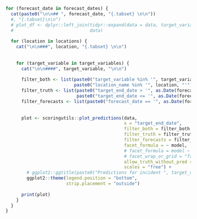 ```r

for (forecast_date in forecast_dates) {
  cat(paste0("\n\n## ", forecast_date, "{.tabset} \n\n"))
  #, "{.tabset}\n\n")
  # plot_df <- dplyr::left_join(tidyr::expand(data = data, target_variable, true_value, location_name, model), 
  #                             data)
  
  for (location in locations) {
    cat("\n\n###", location, "{.tabset} \n\n")
  
    
    for (target_variable in target_variables) {
      cat("\n\n####", target_variable, "\n\n")
      
      filter_both <- list(paste0("target_variable %in% '", target_variable, "'"), 
                          paste0("location_name %in% '", location, "'"))
      filter_truth <- list(paste0("target_end_date > '", as.Date(forecast_date) - 7 * 10, "'"), 
                           paste0("target_end_date <= '", as.Date(forecast_date) + 7 * 4, "'"))
      filter_forecasts <- list(paste0("forecast_date == '", as.Date(forecast_date), "'"))
      
      
      plot <- scoringutils::plot_predictions(data,
                                             x = "target_end_date",
                                             filter_both = filter_both,
                                             filter_truth = filter_truth,
                                             filter_forecasts = filter_forecasts,
                                             facet_formula = ~ model,
                                             # facet_formula = model ~ target_variable + location_name,
                                             # facet_wrap_or_grid = "facet",
                                             allow_truth_without_pred = FALSE,
                                             scales = "free") + 
        # ggplot2::ggtitle(paste0("Predictions for incident ", target_variable,  "s")) + 
        ggplot2::theme(legend.position = "bottom", 
                       strip.placement = "outside")
      
      print(plot)
    }
  }
}



```
